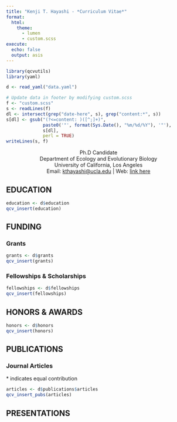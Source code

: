 ```yaml
---
title: "Kenji T. Hayashi - *Curriculum Vitae*"
format: 
  html: 
    theme:
      - lumen
      - custom.scss
execute: 
  echo: false
  output: asis
---
```


```r
library(qcvutils)
library(yaml)

d <- read_yaml("data.yaml")
```

```r
# Update data in footer by modifying custom.scss
f <- "custom.scss"
s <- readLines(f)
dl <- intersect(grep("date-here", s), grep("content:*", s))
s[dl] <- gsub("(?<=content: )([^;]+)", 
              paste0('"', format(Sys.Date(), "%m/%d/%Y"), '"'), 
              s[dl], 
              perl = TRUE)
writeLines(s, f)
```

:::{style="text-align:center;"}
Ph.D Candidate    
Department of Ecology and Evolutionary Biology    
University of California, Los Angeles   
Email: [kthayashi@ucla.edu](mailto:kthayashi@ucla.edu) | Web: [link here]()
:::

## EDUCATION

```r
education <- d$education
qcv_insert(education)
```

## FUNDING

### Grants

```r
grants <- d$grants
qcv_insert(grants)
```

### Fellowships & Scholarships

```r
fellowships <- d$fellowships
qcv_insert(fellowships)
```

## HONORS & AWARDS

```r
honors <- d$honors
qcv_insert(honors)
```

::::::{.group}
## PUBLICATIONS

### Journal Articles

:::{.small}
\* indicates equal contribution
:::
::::::

```r
articles <- d$publications$articles
qcv_insert_pubs(articles)
```

## PRESENTATIONS


